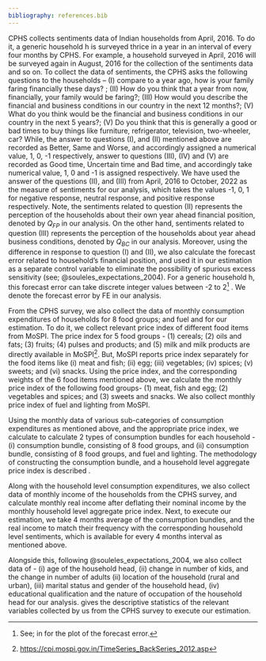 ```yaml
---
bibliography: references.bib
---
```


CPHS collects sentiments data of Indian households from April, 2016. To do it, a generic household h is surveyed thrice in a year in an interval of every four months by CPHS. For example, a household surveyed in April, 2016 will be surveyed again in August, 2016 for the collection of the sentiments data and so on. To collect the data of sentiments, the CPHS asks the following questions to the households – (I) compare to a year ago, how is your family faring financially these days? ; (II) How do you think that a year from now, financially, your family would be faring?; (III) How would you describe the financial and business conditions in our country in the next 12 months?; (V) What do you think would be the financial and business conditions in our country in the next 5 years?; (V) Do you think that this is generally a good or bad times to buy things like furniture, refrigerator, television, two-wheeler, car? While, the answer to questions (I), and (II) mentioned above are recorded as Better, Same and Worse, and accordingly assigned a numerical value, 1, 0, -1 respectively, answer to questions (III), (IV) and (V) are recorded as Good time, Uncertain time and Bad time, and accordingly take numerical value, 1, 0 and -1 is assigned respectively. We have used the answer of the questions (II), and (III) from April, 2016 to October, 2022 as the measure of sentiments for our analysis, which takes the values -1, 0, 1 for negative response, neutral response, and positive response respectively. Note, the sentiments related to question (II) represents the perception of the households about their own year ahead financial position, denoted by $Q_{FP}$ in our analysis. On the other hand, sentiments related to question (III) represents the perception of the households about year ahead business conditions, denoted by $Q_{BC}$ in our analysis. Moreover, using the difference in response to question (I) and (II), we also calculate the forecast error related to household’s financial position, and used it in our estimation as a separate control variable to eliminate the possibility of spurious excess sensitivity (see; @souleles_expectations_2004). For a generic household h, this forecast error can take discrete integer values between -2 to 2[^1] . We denote the forecast error by FE in our analysis. 

From the CPHS survey, we also collect the data of monthly consumption expenditures of households for 8 food groups; and fuel and for our estimation. To do it, we collect relevant price index of different food items from MoSPI. The price index for 5 food groups - (1) cereals; (2) oils and fats; (3) fruits; (4) pulses and products; and (5) milk and milk products are directly available in MoSPI[^2].  But, MoSPI reports price index separately for the food items like (i) meat and fish; (ii) egg; (iii) vegetables; (iv) spices; (v) sweets; and (vi) snacks. Using the price index, and the corresponding weights of the 6 food items mentioned above, we calculate the monthly price index of the following food groups- (1) meat, fish and egg; (2) vegetables and spices; and (3) sweets and snacks. We also collect monthly price index of fuel and lighting from MoSPI. 

Using the monthly data of various sub-categories of consumption expenditures as mentioned above, and the appropriate price index, we calculate to calculate 2 types of consumption bundles for each household - (i) consumption bundle, consisting of 8 food groups, and (ii) consumption bundle, consisting of 8 food groups, and fuel and lighting. The methodology of constructing the consumption bundle, and a household level aggregate price index is described \Cref{sec-3}.

Along with the household level consumption expenditures, we also collect data of monthly income of the households from the CPHS survey, and calculate monthly real income after deflating their nominal income by the monthly household level aggregate price index. Next, to execute our estimation, we take 4 months average of the consumption bundles, and the real income to match their frequency with the corresponding household level sentiments, which is available for every 4 months interval as mentioned above.

Alongside this, following @souleles_expectations_2004, we also collect data of - (i) age of the household head, (ii) change in number of kids, and the change in number of adults (ii) location of the household (rural and urban), (iii) marital status and gender of the household head, (iv) educational qualification and the nature of occupation of the household head for our analysis. \Cref{tbl-desc} gives the descriptive statistics of the relevant variables collected by us from the CPHS survey to execute our estimation. 

```{=latex}
\begin{table}[]
\caption{Descriptive Statistics}
\label{tbl-desc}
\resizebox{\linewidth}{!}{%
\begin{tabular}{@{}llr@{}}
\toprule
Variable            &                                  & Mean/Proportion \\ \midrule
Income              &                            & 19,834.12       \\
Age                 &                              & 46.34           \\
Education           & Less than 5                      & 27.5            \\
                    & 5-10                             & 56.4            \\
                    & 10-12                            & 8.7             \\
                    & 13-15                            & 7               \\
                    & 15+                              & 0.4             \\
Gender              & Male                             & 88              \\
                    & Female                           & 12              \\
Marital Status      & Married                          & 85              \\
                    & Unmarried                        & 15              \\
Geographic Location & Rural                            & 25              \\
                    & Urban                            & 75              \\
Occupation          & Agriculture and Allied           & 15.4            \\
                    & Manufacturing, Industry and Auto & 34.1            \\
                    & Services, Media, Health          & 50.3            \\
                    & Others                           & 0.2             \\ \bottomrule
\end{tabular}
}
\end{table}
```

[^1]:See; \Cref{fig-fe} in \Cref{sec-5} for the plot of the forecast error. 
[^2]: [https://cpi.mospi.gov.in/TimeSeries_BackSeries_2012.asp](https://cpi.mospi.gov.in/TimeSeries_BackSeries_2012.aspx)